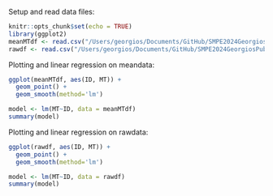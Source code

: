 Setup and read data files:
```r
knitr::opts_chunk$set(echo = TRUE)
library(ggplot2)
meanMTdf <- read.csv("/Users/georgios/Documents/GitHub/SMPE2024GeorgiosPublic/Lecture3(17Oct)/MYm2r_pointingxp/MYdataExp2/MeanMTExp2.csv")
rawdf <- read.csv("/Users/georgios/Documents/GitHub/SMPE2024GeorgiosPublic/Lecture3(17Oct)/MYm2r_pointingxp/MYdataExp2/RawDataExp2.csv")

```
Plotting and linear regression on meandata:
```r
ggplot(meanMTdf, aes(ID, MT)) +
  geom_point() +
  geom_smooth(method='lm')

```
```r
model <- lm(MT~ID, data = meanMTdf)
summary(model)
```

Plotting and linear regression on rawdata:

```r
ggplot(rawdf, aes(ID, MT)) +
  geom_point() +
  geom_smooth(method='lm')

```

```r
model <- lm(MT~ID, data = rawdf)
summary(model)
```
```r
```
